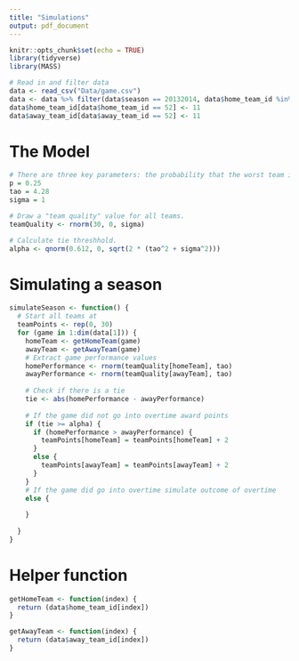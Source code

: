 ```yaml
---
title: "Simulations"
output: pdf_document
---
```


```r
knitr::opts_chunk$set(echo = TRUE)
library(tidyverse)
library(MASS)
```

```r
# Read in and filter data
data <- read_csv("Data/game.csv")
data <- data %>% filter(data$season == 20132014, data$home_team_id %in% c(seq(1,30), 52), data$away_team_id %in% c(seq(1,30), 52), data$type == 'R')
data$home_team_id[data$home_team_id == 52] <- 11
data$away_team_id[data$away_team_id == 52] <- 11
```

# The Model
```r
# There are three key parameters: the probability that the worst team in the league beats the best team in a random game (given by 'p'), the standard deviation in game-to-game performance levels for each team (given by 'tao'), and the standard deviation in the team talent levels (given by 'sigma'). We as the researchers choose a value for p or the ratio of tao and sigma.
p = 0.25
tao = 4.28
sigma = 1

# Draw a "team quality" value for all teams.
teamQuality <- rnorm(30, 0, sigma)

# Calculate tie threshhold.
alpha <- qnorm(0.612, 0, sqrt(2 * (tao^2 + sigma^2)))
```

# Simulating a season
```r
simulateSeason <- function() {
  # Start all teams at 
  teamPoints <- rep(0, 30)
  for (game in 1:dim(data[1])) {
    homeTeam <- getHomeTeam(game)
    awayTeam <- getAwayTeam(game)
    # Extract game performance values
    homePerformance <- rnorm(teamQuality[homeTeam], tao)
    awayPerformance <- rnorm(teamQuality[awayTeam], tao)
  
    # Check if there is a tie
    tie <- abs(homePerformance - awayPerformance)
      
    # If the game did not go into overtime award points
    if (tie >= alpha) {
      if (homePerformance > awayPerformance) {
        teamPoints[homeTeam] = teamPoints[homeTeam] + 2
      }
      else {
        teamPoints[awayTeam] = teamPoints[awayTeam] + 2
      }
    }
    # If the game did go into overtime simulate outcome of overtime
    else {
      
    }
    
  }
}
```

# Helper function
```r
getHomeTeam <- function(index) {
  return (data$home_team_id[index])
}

getAwayTeam <- function(index) {
  return (data$away_team_id[index])
}
```











